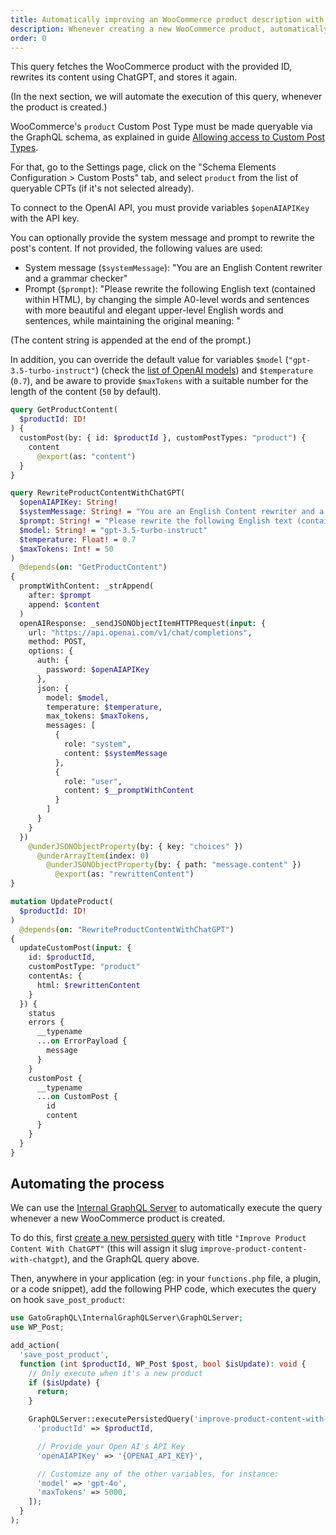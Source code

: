 ```yaml
---
title: Automatically improving an WooCommerce product description with ChatGPT
description: Whenever creating a new WooCommerce product, automatically have its content rewritten using ChatGPT
order: 0
---
```


This query fetches the WooCommerce product with the provided ID, rewrites its content using ChatGPT, and stores it again.

(In the next section, we will automate the execution of this query, whenever the product is created.)

<Banner type="info">

WooCommerce's `product` Custom Post Type must be made queryable via the GraphQL schema, as explained in guide [Allowing access to Custom Post Types](/guides/config/allowing-access-to-custom-post-types).

For that, go to the Settings page, click on the "Schema Elements Configuration > Custom Posts" tab, and select `product` from the list of queryable CPTs (if it's not selected already).

</Banner>

To connect to the OpenAI API, you must provide variables `$openAIAPIKey` with the API key.

You can optionally provide the system message and prompt to rewrite the post's content. If not provided, the following values are used:

- System message (`$systemMessage`): "You are an English Content rewriter and a grammar checker"
- Prompt (`$prompt`): "Please rewrite the following English text (contained within HTML), by changing the simple A0-level words and sentences with more beautiful and elegant upper-level English words and sentences, while maintaining the original meaning: "

(The content string is appended at the end of the prompt.)

In addition, you can override the default value for variables `$model` (`"gpt-3.5-turbo-instruct"`) (check the [list of OpenAI models](https://platform.openai.com/docs/models)) and `$temperature` (`0.7`), and be aware to provide `$maxTokens` with a suitable number for the length of the content (`50` by default).

```graphql
query GetProductContent(
  $productId: ID!
) {
  customPost(by: { id: $productId }, customPostTypes: "product") {
    content
      @export(as: "content")
  }
}

query RewriteProductContentWithChatGPT(
  $openAIAPIKey: String!
  $systemMessage: String! = "You are an English Content rewriter and a grammar checker"
  $prompt: String! = "Please rewrite the following English text (contained within HTML), by changing the simple A0-level words and sentences with more beautiful and elegant upper-level English words and sentences, while maintaining the original meaning: "
  $model: String! = "gpt-3.5-turbo-instruct"
  $temperature: Float! = 0.7
  $maxTokens: Int! = 50
)
  @depends(on: "GetProductContent")
{
  promptWithContent: _strAppend(
    after: $prompt
    append: $content  
  )
  openAIResponse: _sendJSONObjectItemHTTPRequest(input: {
    url: "https://api.openai.com/v1/chat/completions",
    method: POST,
    options: {
      auth: {
        password: $openAIAPIKey
      },
      json: {
        model: $model,
        temperature: $temperature,
        max_tokens: $maxTokens,
        messages: [
          {
            role: "system",
            content: $systemMessage
          },
          {
            role: "user",
            content: $__promptWithContent
          }
        ]
      }
    }
  })
    @underJSONObjectProperty(by: { key: "choices" })
      @underArrayItem(index: 0)
        @underJSONObjectProperty(by: { path: "message.content" })
          @export(as: "rewrittenContent")
}

mutation UpdateProduct(
  $productId: ID!
)
  @depends(on: "RewriteProductContentWithChatGPT")
{
  updateCustomPost(input: {
    id: $productId,
    customPostType: "product"
    contentAs: {
      html: $rewrittenContent
    }
  }) {
    status
    errors {
      __typename
      ...on ErrorPayload {
        message
      }
    }
    customPost {
      __typename
      ...on CustomPost {
        id
        content
      }
    }
  }
}
```

## Automating the process

We can use the [Internal GraphQL Server](/extensions-reference/internal-graphql-server/internal-graphql-server) to automatically execute the query whenever a new WooCommerce product is created.

To do this, first [create a new persisted query](/guides/use/creating-a-persisted-query) with title `"Improve Product Content With ChatGPT"` (this will assign it slug `improve-product-content-with-chatgpt`), and the GraphQL query above.

Then, anywhere in your application (eg: in your `functions.php` file, a plugin, or a code snippet), add the following PHP code, which executes the query on hook `save_post_product`:

```php
use GatoGraphQL\InternalGraphQLServer\GraphQLServer;
use WP_Post;

add_action(
  'save_post_product',
  function (int $productId, WP_Post $post, bool $isUpdate): void {
    // Only execute when it's a new product
    if ($isUpdate) {
      return;
    }

    GraphQLServer::executePersistedQuery('improve-product-content-with-chatgpt', [
      'productId' => $productId,

      // Provide your Open AI's API Key
      'openAIAPIKey' => '{OPENAI_API_KEY}',

      // Customize any of the other variables, for instance:
      'model' => 'gpt-4o',
      'maxTokens' => 5000,
    ]);
  }
);
```
